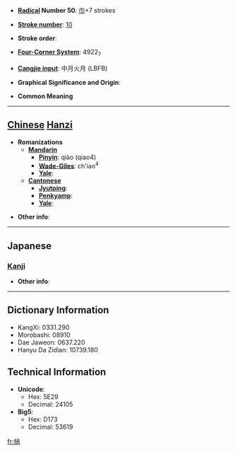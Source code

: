 * '''[[Wiktionary:Chinese radical index| Radical]] Number 50''': [[Wiktionary:Chinese radical index 巾|巾]]+7 strokes

* '''[[Wiktionary:Chinese total strokes index|Stroke number]]''': [[Wiktionary:Chinese total strokes index 10|10]]

* '''Stroke order''': 

* '''[[Wiktionary:Chinese four corner index|Four-Corner System]]''': 4922<sub>7</sub>

* '''[[Wiktionary:Chinese Cangjie index|Cangjie input]]''': 中月火月 (LBFB)

* '''Graphical Significance and Origin''': 

* '''Common Meaning'''

----

== [[Chinese]] [[Hanzi]] ==

* '''Romanizations'''
** '''[[Mandarin]]'''
*** '''[[Pinyin]]''': qiào (qiao4)
*** '''[[Wade-Giles]]''': ch'iao<sup>4</sup>
*** '''[[Yale]]''': 
** '''[[Cantonese]]'''
*** '''[[Jyutping]]''':
*** '''[[Penkyamp]]''': 
*** '''[[Yale]]''': 

* '''Other info''': 

----

==Japanese==
===[[Kanji]]===
{{kanji|on readings=[[せう]] (seu)|kun readings=[[はちまき]] (hachimaki), [[ずきん]] (zukin)}}

* '''Other info''':  

----

== Dictionary Information ==

* KangXi: 0331.290
* Morobashi: 08910
* Dae Jaweon: 0637.220
* Hanyu Da Zidian: 10739.180

== Technical Information ==

* '''Unicode''':
** Hex: 5E29
** Decimal: 24105
* '''Big5''':
** Hex: D173
** Decimal: 53619

[[fr:帩]]